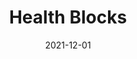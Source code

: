 ---
title: Health Blocks
tag: MachineFi
status: publish
date: 2021-12-01
slug: HealthBlocks is a privacy-respecting ecosystem in which you can generate, store, exchange and analyze your consumer health data. Live, learn, earn and contribute!
logo: /img/Health Blocks.png
featured_img:
website: https://www.healthblocks.io/
twitter:
telegram:
---